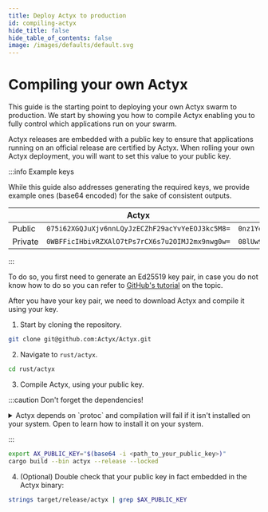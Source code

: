 ```yaml
---
title: Deploy Actyx to production
id: compiling-actyx
hide_title: false
hide_table_of_contents: false
image: /images/defaults/default.svg
---
```



# Compiling your own Actyx

This guide is the starting point to deploying your own Actyx swarm to production.
We start by showing you how to compile Actyx enabling you to fully control which
applications run on your swarm.

Actyx releases are embedded with a public key to ensure that applications running on an
official release are certified by Actyx.
When rolling your own Actyx deployment, you will want to set this value to your public key.

:::info Example keys

While this guide also addresses generating the required keys, we provide example ones
(base64 encoded) for the sake of consistent outputs.

|         | Actyx                                           | Developer                                       |
| ------- | ----------------------------------------------- | ----------------------------------------------- |
| Public  | `075i62XGQJuXjv6nnLQyJzECZhF29acYvYeEOJ3kc5M8=` | `0nz1YdHu/JDmS6CImcZgOj9Y960sJOPrbZHAJO107qW0=` |
| Private | `0WBFFicIHbivRZXAlO7tPs7rCX6s7u2OIMJ2mx9nwg0w=` | `08lUw93C+xzdxBcsYOoPVjzn8IHPJtnJW9Y/WyEu4v64=` |

:::

To do so, you first need to generate an Ed25519 key pair, in case you do not know how to do so
you can refer to [GitHub's tutorial](https://docs.github.com/en/authentication/connecting-to-github-with-ssh/generating-a-new-ssh-key-and-adding-it-to-the-ssh-agent#generating-a-new-ssh-key) on the topic.

After you have your key pair, we need to download Actyx and compile it using your key.

1. Start by cloning the repository.

```bash
git clone git@github.com:Actyx/Actyx.git
```

2. Navigate to `rust/actyx`.

```bash
cd rust/actyx
```

3. Compile Actyx, using your public key.

:::caution Don't forget the dependencies!

<details>
<summary>Actyx depends on `protoc` and compilation will fail if it isn't installed on your system. Open to learn how to install it on your system.</summary>

<Tabs>
<Windows>

Using Chocolatey:

```powershell
choco install protoc
```

</Windows>
<Mac>

Using brew:

```bash
brew install protobuf
```

</Mac>
<Linux>

Using `apt`:

```bash
apt-get install protobuf-compiler
```

</Linux>
</Tabs>

</details>

:::

```bash
export AX_PUBLIC_KEY="$(base64 -i <path_to_your_public_key>)"
cargo build --bin actyx --release --locked
```

4. (Optional) Double check that your public key in fact embedded in the Actyx binary:

```bash
strings target/release/actyx | grep $AX_PUBLIC_KEY
```
